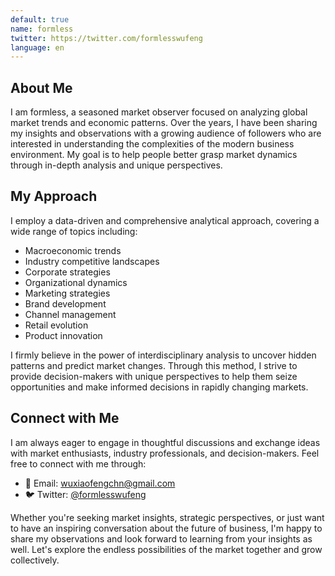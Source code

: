 ```yaml
---
default: true
name: formless
twitter: https://twitter.com/formlesswufeng
language: en
---
```


## About Me

I am formless, a seasoned market observer focused on analyzing global market trends and economic patterns. Over the years, I have been sharing my insights and observations with a growing audience of followers who are interested in understanding the complexities of the modern business environment. My goal is to help people better grasp market dynamics through in-depth analysis and unique perspectives.

## My Approach

I employ a data-driven and comprehensive analytical approach, covering a wide range of topics including:

- Macroeconomic trends
- Industry competitive landscapes
- Corporate strategies
- Organizational dynamics
- Marketing strategies
- Brand development
- Channel management
- Retail evolution
- Product innovation

I firmly believe in the power of interdisciplinary analysis to uncover hidden patterns and predict market changes. Through this method, I strive to provide decision-makers with unique perspectives to help them seize opportunities and make informed decisions in rapidly changing markets.

## Connect with Me

I am always eager to engage in thoughtful discussions and exchange ideas with market enthusiasts, industry professionals, and decision-makers. Feel free to connect with me through:

- 📧 Email: [wuxiaofengchn@gmail.com](mailto:wuxiaofengchn@gmail.com)
- 🐦 Twitter: [@formlesswufeng](https://twitter.com/formlesswufeng)

Whether you're seeking market insights, strategic perspectives, or just want to have an inspiring conversation about the future of business, I'm happy to share my observations and look forward to learning from your insights as well. Let's explore the endless possibilities of the market together and grow collectively.
